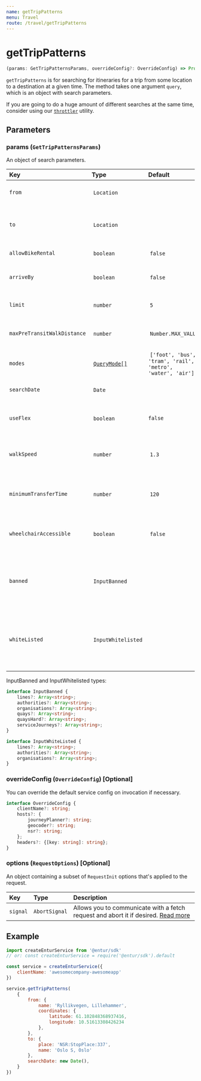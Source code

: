 ```yaml
---
name: getTripPatterns
menu: Travel
route: /travel/getTripPatterns
---
```


# getTripPatterns

```typescript
(params: GetTripPatternsParams, overrideConfig?: OverrideConfig) => Promise<Array<TripPattern>>
```

`getTripPatterns` is for searching for itineraries for a trip from some location to a destination at a given time. The method takes one argument `query`, which is an object with search parameters.

If you are going to do a huge amount of different searches at the same time, consider using our [`throttler`](/utils/throttler) utility.

## Parameters

### params (`GetTripPatternsParams`)
An object of search parameters.

| Key                         | Type               | Default   | Description |
|:----------------------------|:-------------------|:----------|:------------|
| `from`                      | `Location`         |          | The location to search for travels from. |
| `to`                        | `Location`         |          | The destination location to search for travels to. |
| `allowBikeRental`           | `boolean`          | `false` | Is bike rental allowed? |
| `arriveBy`                  | `boolean`          | `false` | Depart by `searchDate`, or arrive by `searchDate` |
| `limit`                     | `number`           | `5`      | Limit result to this number of trip patterns |
| `maxPreTransitWalkDistance` | `number`           | `Number.MAX_VALUE` | Max walk distance for access/egress legs. |
| `modes`                     | [`QueryMode[]`](https://github.com/entur/sdk/blob/master/src/types/Mode.ts) | `['foot', 'bus', 'tram', 'rail', 'metro', 'water', 'air']` | modes of transport to include in trip |
| `searchDate`                | `Date`             | | When to calculate patterns |
| `useFlex`                   | `boolean`          | `false`  | Whether to allow flexible search results or not |
| `walkSpeed`                 | `number`           | `1.3`    | The walk speed to use in searches in meters per second |
| `minimumTransferTime`       | `number`           | `120`    | The minimum transfer time to use in searches in seconds |
| `wheelchairAccessible`      | `boolean`          | `false`  | Include only stops which are wheelchair accessible |
| `banned`                    | `InputBanned`      |          | Parameters for indicating authorities, lines or quays not be used in the trip patterns  |
| `whiteListed`               | `InputWhitelisted` |          | Parameters for indicating the only authorities, lines or quays to be used in the trip patterns |

InputBanned and InputWhitelisted types:

```typescript
interface InputBanned {
    lines?: Array<string>;
    authorities?: Array<string>;
    organisations?: Array<string>;
    quays?: Array<string>;
    quaysHard?: Array<string>;
    serviceJourneys?: Array<string>;
}

interface InputWhiteListed {
    lines?: Array<string>;
    authorities?: Array<string>;
    organisations?: Array<string>;
}
```

### overrideConfig (`OverrideConfig`) [Optional]

You can override the default service config on invocation if necessary.

```typescript
interface OverrideConfig {
    clientName?: string;
    hosts?: {
        journeyPlanner?: string;
        geocoder?: string;
        nsr?: string;
    };
    headers?: {[key: string]: string};
}
```

### options (`RequestOptions`) [Optional]
An object containing a subset of `RequestInit` options that's applied to the request.

| Key      | Type          | Description |
|:---------|:--------------|:------------|
| `signal` | `AbortSignal` | Allows you to communicate with a fetch request and abort it if desired. [Read more](https://developer.mozilla.org/en-US/docs/Web/API/AbortSignal) |

## Example

```javascript
import createEnturService from '@entur/sdk'
// or: const createEnturService = require('@entur/sdk').default

const service = createEnturService({
    clientName: 'awesomecompany-awesomeapp'
})

service.getTripPatterns(
    {
        from: {
            name: 'Ryllikvegen, Lillehammer',
            coordinates: {
                latitude: 61.102848368937416,
                longitude: 10.51613308426234
            },
        },
        to: {
            place: 'NSR:StopPlace:337',
            name: 'Oslo S, Oslo'
        },
        searchDate: new Date(),
    }
})
```
